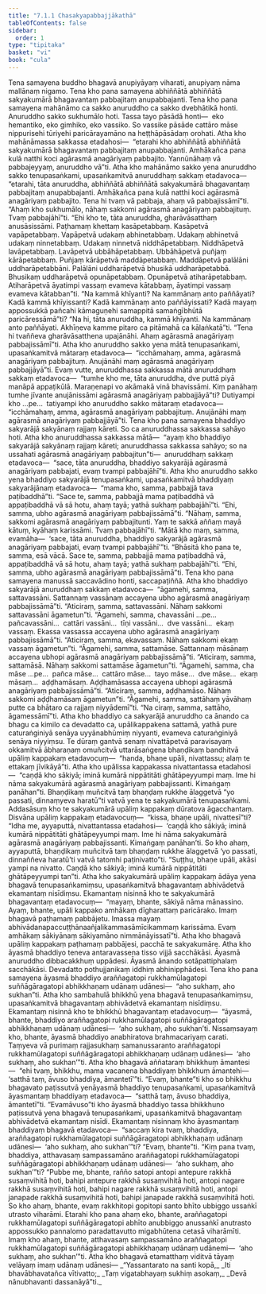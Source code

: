 ```yaml
---
title: "7.1.1 Chasakyapabbajjākathā"
tableOfContents: false
sidebar:
  order: 1
type: "tipitaka"
basket: "vi"
book: "cula"
---
```



<DynamicBreadcrumb />

<Division number="330" book="cula">

<Paragraph number="1492" book="cula">
Tena samayena buddho bhagavā anupiyāyaṃ viharati, anupiyaṃ nāma mallānaṃ nigamo. Tena kho pana samayena abhiññātā abhiññātā sakyakumārā bhagavantaṃ pabbajitaṃ anupabbajanti. Tena kho pana samayena mahānāmo ca sakko anuruddho ca sakko dvebhātikā honti. Anuruddho sakko sukhumālo hoti. Tassa tayo pāsādā honti—  eko hemantiko, eko gimhiko, eko vassiko. So vassike pāsāde cattāro māse nippurisehi tūriyehi paricārayamāno na heṭṭhāpāsādaṃ orohati. Atha kho mahānāmassa sakkassa etadahosi—  “etarahi kho abhiññātā abhiññātā sakyakumārā bhagavantaṃ pabbajitaṃ anupabbajanti. Amhākañca pana kulā natthi koci agārasmā anagāriyaṃ pabbajito. Yannūnāhaṃ vā pabbajeyyaṃ, anuruddho vā”ti. Atha kho mahānāmo sakko yena anuruddho sakko tenupasaṅkami, upasaṅkamitvā anuruddhaṃ sakkaṃ etadavoca—  “etarahi, tāta anuruddha, abhiññātā abhiññātā sakyakumārā bhagavantaṃ pabbajitaṃ anupabbajanti. Amhākañca pana kulā natthi koci agārasmā anagāriyaṃ pabbajito. Tena hi tvaṃ vā pabbaja, ahaṃ vā pabbajissāmī”ti. “Ahaṃ kho sukhumālo, nāhaṃ sakkomi agārasmā anagāriyaṃ pabbajituṃ. Tvaṃ pabbajāhī”ti. “Ehi kho te, tāta anuruddha, gharāvāsatthaṃ anusāsissāmi. Paṭhamaṃ khettaṃ kasāpetabbaṃ. Kasāpetvā vapāpetabbaṃ. Vapāpetvā udakaṃ abhinetabbaṃ. Udakaṃ abhinetvā udakaṃ ninnetabbaṃ. Udakaṃ ninnetvā niddhāpetabbaṃ. Niddhāpetvā lavāpetabbaṃ. Lavāpetvā ubbāhāpetabbaṃ. Ubbāhāpetvā puñjaṃ kārāpetabbaṃ. Puñjaṃ kārāpetvā maddāpetabbaṃ. Maddāpetvā palālāni uddharāpetabbāni. Palālāni uddharāpetvā bhusikā uddharāpetabbā. Bhusikaṃ uddharāpetvā opunāpetabbaṃ. Opunāpetvā atiharāpetabbaṃ. Atiharāpetvā āyatimpi vassaṃ evameva kātabbaṃ, āyatimpi vassaṃ evameva kātabban”ti. “Na kammā khīyanti? Na kammānaṃ anto paññāyati? Kadā kammā khīyissanti? Kadā kammānaṃ anto paññāyissati? Kadā mayaṃ appossukkā pañcahi kāmaguṇehi samappitā samaṅgībhūtā paricāressāmā”ti? “Na hi, tāta anuruddha, kammā khīyanti. Na kammānaṃ anto paññāyati. Akhīṇeva kamme pitaro ca pitāmahā ca kālaṅkatā”ti. “Tena hi tvaññeva gharāvāsatthena upajānāhi. Ahaṃ agārasmā anagāriyaṃ pabbajissāmī”ti.
</Paragraph>

<Paragraph number="1493" book="cula">
Atha kho anuruddho sakko yena mātā tenupasaṅkami, upasaṅkamitvā mātaraṃ etadavoca—  “icchāmahaṃ, amma, agārasmā anagāriyaṃ pabbajituṃ. Anujānāhi maṃ agārasmā anagāriyaṃ pabbajjāyā”ti. Evaṃ vutte, anuruddhassa sakkassa mātā anuruddhaṃ sakkaṃ etadavoca—  “tumhe kho me, tāta anuruddha, dve puttā piyā manāpā appaṭikūlā. Maraṇenapi vo akāmakā vinā bhavissāmi. Kiṃ panāhaṃ tumhe jīvante anujānissāmi agārasmā anagāriyaṃ pabbajjāyā”ti? Dutiyampi kho …pe…  tatiyampi kho anuruddho sakko mātaraṃ etadavoca—  “icchāmahaṃ, amma, agārasmā anagāriyaṃ pabbajituṃ. Anujānāhi maṃ agārasmā anagāriyaṃ pabbajjāyā”ti.
</Paragraph>

<Paragraph number="1494" book="cula">
Tena kho pana samayena bhaddiyo sakyarājā sakyānaṃ rajjaṃ kāreti. So ca anuruddhassa sakkassa sahāyo hoti. Atha kho anuruddhassa sakkassa mātā—  “ayaṃ kho bhaddiyo sakyarājā sakyānaṃ rajjaṃ kāreti; anuruddhassa sakkassa sahāyo; so na ussahati agārasmā anagāriyaṃ pabbajitun”ti—  anuruddhaṃ sakkaṃ etadavoca—  “sace, tāta anuruddha, bhaddiyo sakyarājā agārasmā anagāriyaṃ pabbajati, evaṃ tvampi pabbajāhī”ti. Atha kho anuruddho sakko yena bhaddiyo sakyarājā tenupasaṅkami, upasaṅkamitvā bhaddiyaṃ sakyarājānaṃ etadavoca—  “mama kho, samma, pabbajjā tava paṭibaddhā”ti. “Sace te, samma, pabbajjā mama paṭibaddhā vā appaṭibaddhā vā sā hotu, ahaṃ tayā; yathā sukhaṃ pabbajāhī”ti. “Ehi, samma, ubho agārasmā anagāriyaṃ pabbajissāmā”ti. “Nāhaṃ, samma, sakkomi agārasmā anagāriyaṃ pabbajitunti. Yaṃ te sakkā aññaṃ mayā kātuṃ, kyāhaṃ karissāmi. Tvaṃ pabbajāhī”ti. “Mātā kho maṃ, samma, evamāha—  ‘sace, tāta anuruddha, bhaddiyo sakyarājā agārasmā anagāriyaṃ pabbajati, evaṃ tvampi pabbajāhī’”ti. “Bhāsitā kho pana te, samma, esā vācā. Sace te, samma, pabbajjā mama paṭibaddhā vā, appaṭibaddhā vā sā hotu, ahaṃ tayā; yathā sukhaṃ pabbajāhī”ti. “Ehi, samma, ubho agārasmā anagāriyaṃ pabbajissāmā”ti.
</Paragraph>

<Paragraph number="1495" book="cula">
Tena kho pana samayena manussā saccavādino honti, saccapaṭiññā. Atha kho bhaddiyo sakyarājā anuruddhaṃ sakkaṃ etadavoca—  “āgamehi, samma, sattavassāni. Sattannaṃ vassānaṃ accayena ubho agārasmā anagāriyaṃ pabbajissāmā”ti. “Aticiraṃ, samma, sattavassāni. Nāhaṃ sakkomi sattavassāni āgametun”ti. “Āgamehi, samma, chavassāni …pe…  pañcavassāni…  cattāri vassāni…  tīṇi vassāni…  dve vassāni…  ekaṃ vassaṃ. Ekassa vassassa accayena ubho agārasmā anagāriyaṃ pabbajissāmā”ti. “Aticiraṃ, samma, ekavassaṃ. Nāhaṃ sakkomi ekaṃ vassaṃ āgametun”ti. “Āgamehi, samma, sattamāse. Sattannaṃ māsānaṃ accayena ubhopi agārasmā anagāriyaṃ pabbajissāmā”ti. “Aticiraṃ, samma, sattamāsā. Nāhaṃ sakkomi sattamāse āgametun”ti. “Āgamehi, samma, cha māse …pe…  pañca māse…  cattāro māse…  tayo māse…  dve māse…  ekaṃ māsaṃ…  aḍḍhamāsaṃ. Aḍḍhamāsassa accayena ubhopi agārasmā anagāriyaṃ pabbajissāmā”ti. “Aticiraṃ, samma, aḍḍhamāso. Nāhaṃ sakkomi aḍḍhamāsaṃ āgametun”ti. “Āgamehi, samma, sattāhaṃ yāvāhaṃ putte ca bhātaro ca rajjaṃ niyyādemī”ti. “Na ciraṃ, samma, sattāho, āgamessāmī”ti.
</Paragraph>

</Division>
<Division number="331" book="cula">

<Paragraph number="1496" book="cula">
Atha kho bhaddiyo ca sakyarājā anuruddho ca ānando ca bhagu ca kimilo ca devadatto ca, upālikappakena sattamā, yathā pure caturaṅginiyā senāya uyyānabhūmiṃ niyyanti, evameva caturaṅginiyā senāya niyyiṃsu. Te dūraṃ gantvā senaṃ nivattāpetvā paravisayaṃ okkamitvā ābharaṇaṃ omuñcitvā uttarāsaṅgena bhaṇḍikaṃ bandhitvā upāliṃ kappakaṃ etadavocuṃ—  “handa, bhaṇe upāli, nivattassu; alaṃ te ettakaṃ jīvikāyā”ti. Atha kho upālissa kappakassa nivattantassa etadahosi—  “caṇḍā kho sākiyā; iminā kumārā nippātitāti ghātāpeyyumpi maṃ. Ime hi nāma sakyakumārā agārasmā anagāriyaṃ pabbajissanti. Kimaṅgaṃ panāhan”ti. Bhaṇḍikaṃ muñcitvā taṃ bhaṇḍaṃ rukkhe ālaggetvā “yo passati, dinnaṃyeva haratū”ti vatvā yena te sakyakumārā tenupasaṅkami. Addasāsuṃ kho te sakyakumārā upāliṃ kappakaṃ dūratova āgacchantaṃ. Disvāna upāliṃ kappakaṃ etadavocuṃ—  “kissa, bhaṇe upāli, nivattesī”ti? “Idha me, ayyaputtā, nivattantassa etadahosi—  ‘caṇḍā kho sākiyā; iminā kumārā nippātitāti ghātāpeyyumpi maṃ. Ime hi nāma sakyakumārā agārasmā anagāriyaṃ pabbajissanti. Kimaṅgaṃ panāhan’ti. So kho ahaṃ, ayyaputtā, bhaṇḍikaṃ muñcitvā taṃ bhaṇḍaṃ rukkhe ālaggetvā ‘yo passati, dinnaññeva haratū’ti vatvā tatomhi paṭinivatto”ti. “Suṭṭhu, bhaṇe upāli, akāsi yampi na nivatto. Caṇḍā kho sākiyā; iminā kumārā nippātitāti ghātāpeyyumpi tan”ti.
</Paragraph>

<Paragraph number="1497" book="cula">
Atha kho sakyakumārā upāliṃ kappakaṃ ādāya yena bhagavā tenupasaṅkamiṃsu, upasaṅkamitvā bhagavantaṃ abhivādetvā ekamantaṃ nisīdiṃsu. Ekamantaṃ nisinnā kho te sakyakumārā bhagavantaṃ etadavocuṃ—  “mayaṃ, bhante, sākiyā nāma mānassino. Ayaṃ, bhante, upāli kappako amhākaṃ dīgharattaṃ paricārako. Imaṃ bhagavā paṭhamaṃ pabbājetu. Imassa mayaṃ abhivādanapaccuṭṭhānaañjalikammasāmīcikammaṃ karissāma. Evaṃ amhākaṃ sākiyānaṃ sākiyamāno nimmānāyissatī”ti.
</Paragraph>

<Paragraph number="1498" book="cula">
Atha kho bhagavā upāliṃ kappakaṃ paṭhamaṃ pabbājesi, pacchā te sakyakumāre. Atha kho āyasmā bhaddiyo teneva antaravassena tisso vijjā sacchākāsi. Āyasmā anuruddho dibbacakkhuṃ uppādesi. Āyasmā ānando sotāpattiphalaṃ sacchākāsi. Devadatto pothujjanikaṃ iddhiṃ abhinipphādesi.
</Paragraph>

</Division>
<Division number="332" book="cula">

<Paragraph number="1499" book="cula">
Tena kho pana samayena āyasmā bhaddiyo araññagatopi rukkhamūlagatopi suññāgāragatopi abhikkhaṇaṃ udānaṃ udānesi—  “aho sukhaṃ, aho sukhan”ti. Atha kho sambahulā bhikkhū yena bhagavā tenupasaṅkamiṃsu, upasaṅkamitvā bhagavantaṃ abhivādetvā ekamantaṃ nisīdiṃsu. Ekamantaṃ nisinnā kho te bhikkhū bhagavantaṃ etadavocuṃ—  “āyasmā, bhante, bhaddiyo araññagatopi rukkhamūlagatopi suññāgāragatopi abhikkhaṇaṃ udānaṃ udānesi—  ‘aho sukhaṃ, aho sukhan’ti. Nissaṃsayaṃ kho, bhante, āyasmā bhaddiyo anabhiratova brahmacariyaṃ carati. Taṃyeva vā purimaṃ rajjasukhaṃ samanussaranto araññagatopi rukkhamūlagatopi suññāgāragatopi abhikkhaṇaṃ udānaṃ udānesi—  ‘aho sukhaṃ, aho sukhan’”ti.
</Paragraph>

<Paragraph number="1500" book="cula">
Atha kho bhagavā aññataraṃ bhikkhuṃ āmantesi—  “ehi tvaṃ, bhikkhu, mama vacanena bhaddiyaṃ bhikkhuṃ āmantehi—  ‘satthā taṃ, āvuso bhaddiya, āmantetī’”ti. “Evaṃ, bhante”ti kho so bhikkhu bhagavato paṭissutvā yenāyasmā bhaddiyo tenupasaṅkami, upasaṅkamitvā āyasmantaṃ bhaddiyaṃ etadavoca—  “satthā taṃ, āvuso bhaddiya, āmantetī”ti. “Evamāvuso”ti kho āyasmā bhaddiyo tassa bhikkhuno paṭissutvā yena bhagavā tenupasaṅkami, upasaṅkamitvā bhagavantaṃ abhivādetvā ekamantaṃ nisīdi. Ekamantaṃ nisinnaṃ kho āyasmantaṃ bhaddiyaṃ bhagavā etadavoca—  “saccaṃ kira tvaṃ, bhaddiya, araññagatopi rukkhamūlagatopi suññāgāragatopi abhikkhaṇaṃ udānaṃ udānesi—  ‘aho sukhaṃ, aho sukhan’”ti? “Evaṃ, bhante”ti. “Kiṃ pana tvaṃ, bhaddiya, atthavasaṃ sampassamāno araññagatopi rukkhamūlagatopi suññāgāragatopi abhikkhaṇaṃ udānaṃ udānesi—  ‘aho sukhaṃ, aho sukhan’”ti? “Pubbe me, bhante, rañño satopi antopi antepure rakkhā susaṃvihitā hoti, bahipi antepure rakkhā susaṃvihitā hoti, antopi nagare rakkhā susaṃvihitā hoti, bahipi nagare rakkhā susaṃvihitā hoti, antopi janapade rakkhā susaṃvihitā hoti, bahipi janapade rakkhā susaṃvihitā hoti. So kho ahaṃ, bhante, evaṃ rakkhitopi gopitopi santo bhīto ubbiggo ussaṅkī utrasto viharāmi. Etarahi kho pana ahaṃ eko, bhante, araññagatopi rukkhamūlagatopi suññāgāragatopi abhīto anubbiggo anussaṅkī anutrasto appossukko pannalomo paradattavutto migabhūtena cetasā viharāmīti. Imaṃ kho ahaṃ, bhante, atthavasaṃ sampassamāno araññagatopi rukkhamūlagatopi suññāgāragatopi abhikkhaṇaṃ udānaṃ udānemi—  ‘aho sukhaṃ, aho sukhan’”ti. Atha kho bhagavā etamatthaṃ viditvā tāyaṃ velāyaṃ imaṃ udānaṃ udānesi—
</Paragraph>

<Paragraph number="1501" type="verses" book="cula">
_“Yassantarato na santi kopā,_  
_Iti bhavābhavatañca vītivatto;_  
_Taṃ vigatabhayaṃ sukhiṃ asokaṃ,_  
_Devā nānubhavanti dassanāyā”ti._
</Paragraph>
</Division>